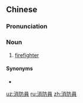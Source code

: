 {{also|消防员}}
==Chinese==
{{zh-forms|s=消防员|type=21}}

===Pronunciation===
{{zh-pron
|m=xiāofángyuán
|c=siu1 fong4 jyun4
|cat=n
}}

===Noun===
{{zh-noun}}

# [[firefighter]]

====Synonyms====
* {{zh-l|消防隊員}}

[[uz:消防員]]
[[ru:消防員]]
[[zh:消防員]]